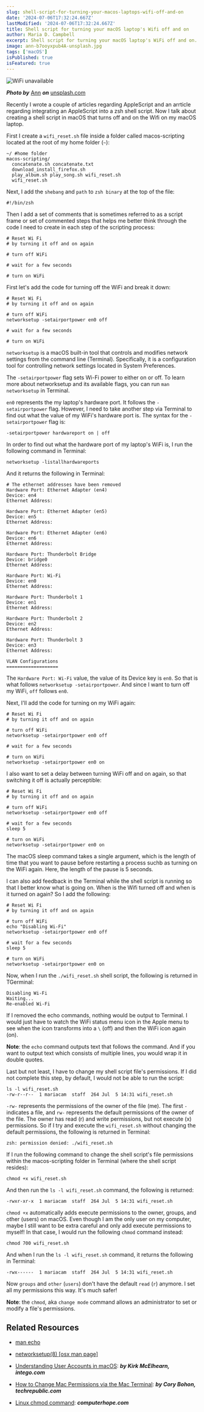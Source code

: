 ```yaml
---
slug: shell-script-for-turning-your-macos-laptops-wifi-off-and-on
date: '2024-07-06T17:32:24.667Z'
lastModified: '2024-07-06T17:32:24.667Z'
title: Shell script for turning your macOS laptop's Wifi off and on
author: Maria D. Campbell
excerpt: Shell script for turning your macOS laptop's WiFi off and on.
image: ann-b7ooyxpub4A-unsplash.jpg
tags: ['macOS']
isPublished: true
isFeatured: true
---
```


![WiFi unavailable](ann-b7ooyxpub4A-unsplash.jpg)

**_Photo by_** [Ann](https://unsplash.com/@ann10) **_on_**
[unsplash.com](https://unsplash.com/photos/there-is-no-wifi-in-the-forest-but-you-will-find-a-better-connection-b7ooyxpub4A)

Recently I wrote a couple of articles regarding AppleScript and an arrticle
regarding integrating an AppleScript into a zsh shell script. Now I talk about
creating a shell script in macOS that turns off and on the Wifi on my macOS
laptop.

First I create a `wifi_reset.sh` file inside a folder called macos-scripting
located at the root of my home folder (`~`):

```shell
~/ #home folder
macos-scripting/
  concatenate.sh concatenate.txt
  download_install_firefox.sh
  play_album.sh play_song.sh wifi_reset.sh
  wifi_reset.sh
```

Next, I add the `shebang` and `path` to `zsh binary` at the top of the file:

```shell
#!/bin/zsh
```

Then I add a set of comments that is sometimes referred to as a script frame or
set of commented steps that helps me better think through the code I need to
create in each step of the scripting process:

```shell
# Reset Wi Fi
# by turning it off and on again

# turn off WiFi

# wait for a few seconds

# turn on WiFi
```

First let's add the code for turning off the WiFi and break it down:

```shell
# Reset Wi Fi
# by turning it off and on again

# turn off WiFi
networksetup -setairportpower en0 off

# wait for a few seconds

# turn on WiFi
```

`networksetup` is a macOS built-in tool that controls and modifies network
settings from the command line (Terminal). Specifically, it is a configuration
tool for controlling network settings located in System Preferences.

The `-setairportpower` flag sets Wi-Fi power to either on or off. To learn more
about networksetup and its available flags, you can run `man networksetup` in
Terminal.

`en0` represents the my laptop's hardware port. It follows the
`-setairportpower` flag. However, I need to take another step via Terminal to
find out what the value of my WiFi's hardware port is. The syntax for the
`-setairportpower` flag is:

```shell
-setairportpower hardwareport on | off
```

In order to find out what the hardware port of my laptop's WiFi is, I run the
following command in Terminal:

```shell
networksetup -listallhardwareports
```

And it returns the following in Terminal:

```shell
# The ethernet addresses have been removed
Hardware Port: Ethernet Adapter (en4)
Device: en4
Ethernet Address:

Hardware Port: Ethernet Adapter (en5)
Device: en5
Ethernet Address:

Hardware Port: Ethernet Adapter (en6)
Device: en6
Ethernet Address:

Hardware Port: Thunderbolt Bridge
Device: bridge0
Ethernet Address:

Hardware Port: Wi-Fi
Device: en0
Ethernet Address:

Hardware Port: Thunderbolt 1
Device: en1
Ethernet Address:

Hardware Port: Thunderbolt 2
Device: en2
Ethernet Address:

Hardware Port: Thunderbolt 3
Device: en3
Ethernet Address:

VLAN Configurations
===================
```

The `Hardware Port: Wi-Fi` value, the value of its Device key is `en0`. So that
is what follows `networksetup -setairportpower`. And since I want to turn off my
WiFi, `off` follows `en0`.

Next, I'll add the code for turning on my WiFi again:

```shell
# Reset Wi Fi
# by turning it off and on again

# turn off WiFi
networksetup -setairportpower en0 off

# wait for a few seconds

# turn on WiFi
networksetup -setairportpower en0 on
```

I also want to set a delay between turning WiFi off and on again, so that
switching it off is actually perceptible:

```shell
# Reset Wi Fi
# by turning it off and on again

# turn off WiFi
networksetup -setairportpower en0 off

# wait for a few seconds
sleep 5

# turn on WiFi
networksetup -setairportpower en0 on
```

The macOS sleep command takes a single argument, which is the length of time
that you want to pause before restarting a process suchb as turning on the WiFi
again. Here, the length of the pause is 5 seconds.

I can also add feedback in the Terminal while the shell script is running so
that I better know what is going on. When is the Wifi turned off and when is it
turned on again? So I add the following:

```shell
# Reset Wi Fi
# by turning it off and on again

# turn off WiFi
echo "Disabling Wi-Fi"
networksetup -setairportpower en0 off

# wait for a few seconds
sleep 5

# turn on WiFi
networksetup -setairportpower en0 on
```

Now, when I run the `./wifi_reset.sh` shell script, the following is returned in
TGerminal:

```shell
Disabling Wi-Fi
Waiting...
Re-enabled Wi-Fi
```

If I removed the echo commands, nothing would be output to Terminal. I would
just have to watch the WiFi status menu icon in the Apple menu to see when the
icon transforms into a `\` (off) and then the WiFi icon again (on).

**Note**: the `echo` command outputs text that follows the command. And if you
want to output text which consists of multiple lines, you would wrap it in
double quotes.

Last but not least, I have to change my shell script file's permissions. If I
did not complete this step, by default, I would not be able to run the script:

```shell
ls -l wifi_reset.sh
-rw-r--r--  1 mariacam  staff  264 Jul  5 14:31 wifi_reset.sh
```

`-rw-` represents the permissions of the owner of the file (me). The first `-`
indicates a file, and `rw-` represents the default permissions of the owner of
the file. The owner has read (r) and write permissions, but not execute (x)
permissions. So if I try and execute the `wifi_reset.sh` without changing the
default permissions, the following is returned in Terminal:

```shell
zsh: permission denied: ./wifi_reset.sh
```

If I run the following command to change the shell script's file permissions
within the macos-scripting folder in Terminal (where the shell script resides):

```shell
chmod +x wifi_reset.sh
```

And then run the `ls -l wifi_reset.sh` command, the following is returned:

```shell
-rwxr-xr-x  1 mariacam  staff  264 Jul  5 14:31 wifi_reset.sh
```

`chmod +x` automatically adds execute permissions to the owner, groups, and
other (users) on macOS. Even though I am the only user on my computer, maybe I
still want to be extra careful and only add execute permissions to myself! In
that case, I would run the following `chmod` command instead:

```shell
chmod 700 wifi_reset.sh
```

And when I run the `ls -l wifi_reset.sh` command, it returns the following in
Terminal:

```shell
-rwx------  1 mariacam  staff  264 Jul  5 14:31 wifi_reset.sh
```

Now `groups` and `other` (`users`) don't have the default `read` (`r`) anymore.
I set all my permissions this way. It's much safer!

**Note**: the `chmod`, aka `change mode` command allows an administrator to set
or modify a file's permissions.

## Related Resources

-   [man echo](https://ss64.com/mac/echo.html)

-   [networksetup(8) [osx man page]](https://www.unix.com/man-page/osx/8/networksetup/)

-   [Understanding User Accounts in macOS](https://www.intego.com/mac-security-blog/understanding-user-accounts-in-macos/):
    **_by Kirk McElhearn, intego.com_**

-   [How to Change Mac Permissions via the Mac Terminal](https://www.techrepublic.com/article/change-mac-permissions-via-the-command-line-to-save-time/):
    **_by Cory Bohon, techrepublic.com_**

-   [Linux chmod command](https://www.computerhope.com/unix/uchmod.htm):
    **_computerhope.com_**
